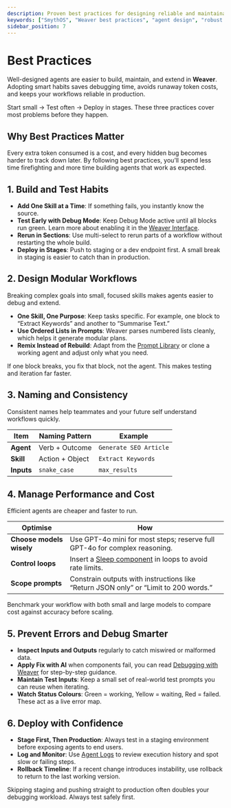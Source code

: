 ```yaml
---
description: Proven best practices for designing reliable and maintainable agents in SmythOS Weaver. Learn how to structure workflows, test effectively, name consistently, manage costs, and prevent errors.
keywords: ["SmythOS", "Weaver best practices", "agent design", "robust workflows", "debugging strategies", "no code agent orchestration", "workflow optimization", "LLM cost control", "agent modularity"]
sidebar_position: 7
---
```


# Best Practices

Well-designed agents are easier to build, maintain, and extend in **Weaver**. Adopting smart habits saves debugging time, avoids runaway token costs, and keeps your workflows reliable in production.

<InfoCallout title="Quick Rule of Thumb">
Start small → Test often → Deploy in stages. These three practices cover most problems before they happen.
</InfoCallout>

<Spacer size="md" />

## Why Best Practices Matter

Every extra token consumed is a cost, and every hidden bug becomes harder to track down later. By following best practices, you’ll spend less time firefighting and more time building agents that work as expected.

<Spacer size="md" />

## 1. Build and Test Habits

- **Add One Skill at a Time**: If something fails, you instantly know the source.  
- **Test Early with Debug Mode**: Keep Debug Mode active until all blocks run green. Learn more about enabling it in the [Weaver Interface](/docs/agent-weaver/weaver-ui).  
- **Rerun in Sections**: Use multi-select to rerun parts of a workflow without restarting the whole build.  
- **Deploy in Stages**: Push to staging or a dev endpoint first. A small break in staging is easier to catch than in production.

<Spacer size="md" />

## 2. Design Modular Workflows

Breaking complex goals into small, focused skills makes agents easier to debug and extend.  

- **One Skill, One Purpose**: Keep tasks specific. For example, one block to “Extract Keywords” and another to “Summarise Text.”  
- **Use Ordered Lists in Prompts**: Weaver parses numbered lists cleanly, which helps it generate modular plans.  
- **Remix Instead of Rebuild**: Adapt from the [Prompt Library](/docs/agent-weaver/prompt-library) or clone a working agent and adjust only what you need.  

<TipCallout title="Why Modularity Helps">
If one block breaks, you fix that block, not the agent. This makes testing and iteration far faster.
</TipCallout>

<Spacer size="md" />

## 3. Naming and Consistency

Consistent names help teammates and your future self understand workflows quickly.

| Item | Naming Pattern | Example |
|------|----------------|---------|
| **Agent** | Verb + Outcome | `Generate SEO Article` |
| **Skill** | Action + Object | `Extract Keywords` |
| **Inputs** | `snake_case` | `max_results` |

<Spacer size="md" />

## 4. Manage Performance and Cost

Efficient agents are cheaper and faster to run.  

| Optimise | How |
|----------|-----|
| **Choose models wisely** | Use GPT-4o mini for most steps; reserve full GPT-4o for complex reasoning. |
| **Control loops** | Insert a [Sleep component](/docs/agent-studio/components/advanced/sleep) in loops to avoid rate limits. |
| **Scope prompts** | Constrain outputs with instructions like “Return JSON only” or “Limit to 200 words.” |

<InfoCallout title="Pro Tip">
Benchmark your workflow with both small and large models to compare cost against accuracy before scaling.
</InfoCallout>

<Spacer size="md" />

## 5. Prevent Errors and Debug Smarter

- **Inspect Inputs and Outputs** regularly to catch miswired or malformed data.  
- **Apply Fix with AI** when components fail, you can read [Debugging with Weaver](/docs/agent-weaver/debugging-agents) for step-by-step guidance.  
- **Maintain Test Inputs**: Keep a small set of real-world test prompts you can reuse when iterating.  
- **Watch Status Colours**: Green = working, Yellow = waiting, Red = failed. These act as a live error map.  

<Spacer size="md" />

## 6. Deploy with Confidence

- **Stage First, Then Production**: Always test in a staging environment before exposing agents to end users.  
- **Log and Monitor**: Use [Agent Logs](/docs/agent-studio/manage-agents/logs) to review execution history and spot slow or failing steps.  
- **Rollback Timeline**: If a recent change introduces instability, use rollback to return to the last working version.  

<WarningCallout title="Avoid Hotfix Fatigue">
Skipping staging and pushing straight to production often doubles your debugging workload. Always test safely first.
</WarningCallout>
